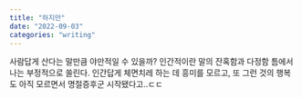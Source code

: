 ```yaml
---
title: "하지만"
date: "2022-09-03"
categories: "writing"
---
```


사람답게 산다는 말만큼 야만적일 수 있을까? 인간적이란 말의 잔혹함과 다정함 틈에서 나는 부정적으로 쏠린다. 인간답게 체면치레 하는 데 흥미를 모르고, 또 그런 것의 행복도 아직 모르면서 명절증후군 시작됐다고..ㄷㄷ